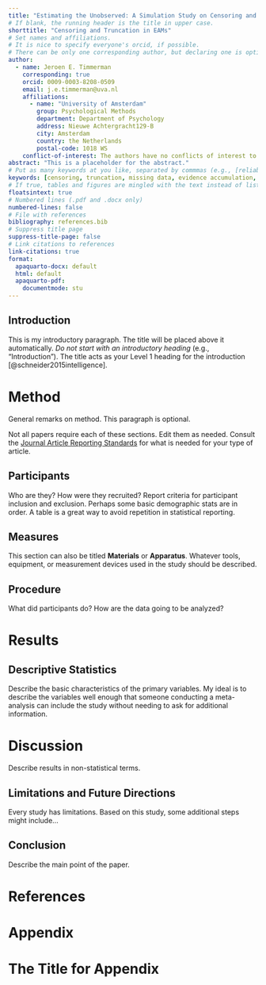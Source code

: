 ```yaml
---
title: "Estimating the Unobserved: A Simulation Study on Censoring and Truncation in Evidence Accumulation Models"
# If blank, the running header is the title in upper case.
shorttitle: "Censoring and Truncation in EAMs"
# Set names and affiliations.
# It is nice to specify everyone's orcid, if possible.
# There can be only one corresponding author, but declaring one is optional.
author:
  - name: Jeroen E. Timmerman
    corresponding: true
    orcid: 0009-0003-8208-0509
    email: j.e.timmerman@uva.nl
    affiliations:
      - name: "University of Amsterdam"
        group: Psychological Methods
        department: Department of Psychology
        address: Nieuwe Achtergracht129-B
        city: Amsterdam
        country: the Netherlands
        postal-code: 1018 WS
    conflict-of-interest: The authors have no conflicts of interest to disclose.
abstract: "This is a placeholder for the abstract."
# Put as many keywords at you like, separated by commmas (e.g., [reliability, validity, generalizability])
keywords: [censoring, truncation, missing data, evidence accumulation, choice response data, diffusion decision model, linear ballistic accumulator, Bayesian hierarchical modeling]
# If true, tables and figures are mingled with the text instead of listed at the end of the document.
floatsintext: true
# Numbered lines (.pdf and .docx only)
numbered-lines: false
# File with references
bibliography: references.bib
# Suppress title page
suppress-title-page: false
# Link citations to references
link-citations: true
format:
  apaquarto-docx: default
  html: default
  apaquarto-pdf:
    documentmode: stu
---
```


::: {.content-visible when-format="html"}

# Introduction

:::

This is my introductory paragraph. The title will be placed above it automatically. *Do not start with an introductory heading* (e.g., "Introduction"). The title acts as your Level 1 heading for the introduction [@schneider2015intelligence].


# Method

General remarks on method. This paragraph is optional.

Not all papers require each of these sections. Edit them as needed. Consult the [Journal Article Reporting Standards](https://apastyle.apa.org/jars) for what is needed for your type of article.

## Participants

Who are they? How were they recruited? Report criteria for participant inclusion and exclusion. Perhaps some basic demographic stats are in order. A table is a great way to avoid repetition in statistical reporting.

## Measures

This section can also be titled **Materials** or **Apparatus**. Whatever tools, equipment, or measurement devices used in the study should be described.

## Procedure

What did participants do? How are the data going to be analyzed?

# Results

## Descriptive Statistics

Describe the basic characteristics of the primary variables. My ideal is to describe the variables well enough that someone conducting a meta-analysis can include the study without needing to ask for additional information.

# Discussion

Describe results in non-statistical terms. <!-- Add sections as needed. -->

## Limitations and Future Directions

Every study has limitations. Based on this study, some additional steps might include...

## Conclusion

Describe the main point of the paper.

# References

<!-- References will auto-populate in the refs div below -->

::: {#refs}
:::

# Appendix

# The Title for Appendix


